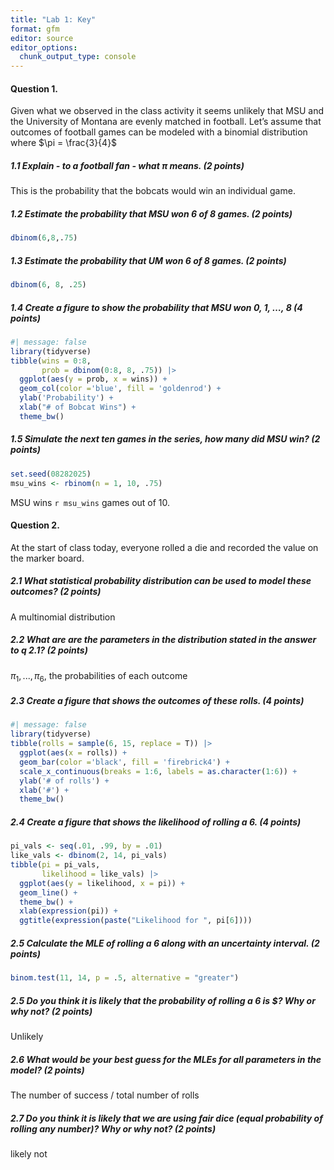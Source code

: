 ```yaml
---
title: "Lab 1: Key"
format: gfm
editor: source
editor_options: 
  chunk_output_type: console
---
```


#### Question 1.

Given what we observed in the class activity it seems unlikely that MSU and the University of Montana are evenly matched in football. Let's assume that outcomes of football games can be modeled with a binomial distribution where $\pi = \frac{3}{4}$

##### 1.1 Explain - to a football fan - what $\pi$ means. (2 points)

This is the probability that the bobcats would win an individual game.

##### 1.2  Estimate the probability that MSU won 6 of 8 games.  (2 points)

```r
dbinom(6,8,.75)
```

##### 1.3  Estimate the probability that UM won 6 of 8 games.  (2 points)

```r
dbinom(6, 8, .25)
```

##### 1.4  Create a figure to show the probability that MSU won 0, 1, ..., 8  (4 points)

```r
#| message: false
library(tidyverse)
tibble(wins = 0:8,
       prob = dbinom(0:8, 8, .75)) |>
  ggplot(aes(y = prob, x = wins)) +
  geom_col(color ='blue', fill = 'goldenrod') +
  ylab('Probability') +
  xlab("# of Bobcat Wins") + 
  theme_bw() 
```

##### 1.5  Simulate the next ten games in the series, how many did MSU win? (2 points)

```r
set.seed(08282025)
msu_wins <- rbinom(n = 1, 10, .75)
```

MSU wins `r msu_wins` games out of 10.


#### Question 2.

At the start of class today, everyone rolled a die and recorded the value on the marker board.

##### 2.1 What statistical probability distribution can be used to model these outcomes? (2 points)

A multinomial distribution

##### 2.2 What are are the parameters in the distribution stated in the answer to q 2.1?  (2 points)

$\pi_1, ..., \pi_6$, the probabilities of each outcome

##### 2.3 Create a figure that shows the outcomes of these rolls.  (4 points)

```r
#| message: false
library(tidyverse)
tibble(rolls = sample(6, 15, replace = T)) |>
  ggplot(aes(x = rolls)) +
  geom_bar(color ='black', fill = 'firebrick4') +
  scale_x_continuous(breaks = 1:6, labels = as.character(1:6)) +
  ylab('# of rolls') +
  xlab('#') +
  theme_bw() 
```

##### 2.4 Create a figure that shows the likelihood of rolling a 6.  (4 points)

```r
pi_vals <- seq(.01, .99, by = .01)
like_vals <- dbinom(2, 14, pi_vals)
tibble(pi = pi_vals, 
       likelihood = like_vals) |>
  ggplot(aes(y = likelihood, x = pi)) + 
  geom_line() +
  theme_bw() +
  xlab(expression(pi)) +
  ggtitle(expression(paste("Likelihood for ", pi[6]))) 
```

##### 2.5 Calculate the MLE of rolling a 6 along with an uncertainty interval.  (2 points)

```r
binom.test(11, 14, p = .5, alternative = "greater")

```



##### 2.5 Do you think it is likely that the probability of rolling a 6 is $\frac{1}{6}? Why or why not?  (2 points)


Unlikely

##### 2.6 What would be your best guess for the MLEs for all parameters in the model? (2 points)


The number of success / total number of rolls

##### 2.7 Do you think it is likely that we are using fair dice (equal probability of rolling any number)? Why or why not?  (2 points)


likely not

